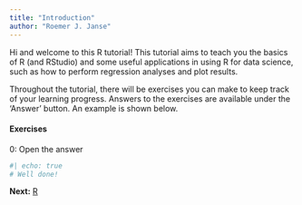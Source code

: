 ```yaml
---
title: "Introduction"
author: "Roemer J. Janse"
---
```


Hi and welcome to this R tutorial! This tutorial aims to teach you the basics of R (and RStudio) and some useful applications in using R for data science, such as how to perform regression analyses and plot results.

Throughout the tutorial, there will be exercises you can make to keep track of your learning progress. Answers to the exercises are available under the 'Answer' button. An example is shown below.

#### Exercises
0: Open the answer

```r
#| echo: true
# Well done!
```

**Next:** [R](r.qmd)